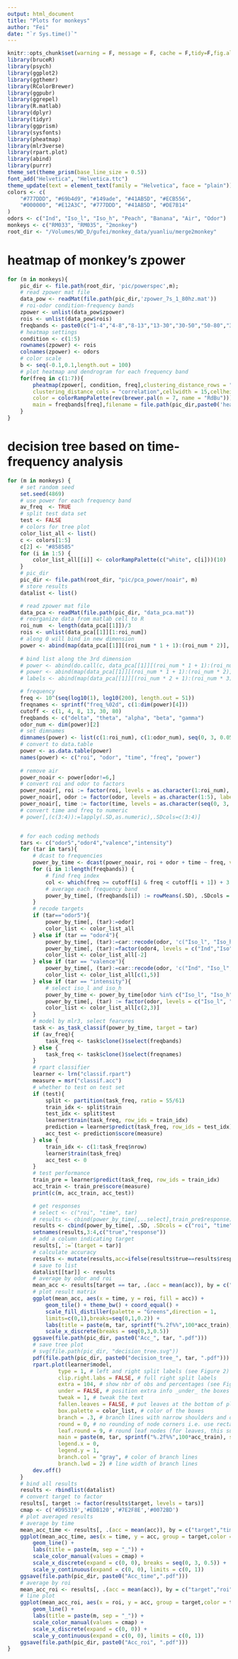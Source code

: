 ```yaml
---
output: html_document
title: "Plots for monkeys"
author: "Fei"
date: "`r Sys.time()`"
---
```


```r
knitr::opts_chunk$set(warning = F, message = F, cache = F,tidy=F,fig.align='center',fig.showtext=TRUE,results="hold",fig.show = "hold")
library(bruceR)
library(psych)
library(ggplot2)
library(ggthemr)
library(RColorBrewer)
library(ggpubr)
library(ggrepel)
library(R.matlab)
library(dplyr)
library(tidyr)
library(ggprism)
library(sysfonts)
library(pheatmap)
library(mlr3verse)
library(rpart.plot)
library(abind)
library(purrr)
theme_set(theme_prism(base_line_size = 0.5))
font_add("Helvetica", "Helvetica.ttc")
theme_update(text = element_text(family = "Helvetica", face = "plain"))
colors <- c(
    "#777DDD", "#69b4d9", "#149ade", "#41AB5D", "#ECB556",
    "#000000", "#E12A3C", "#777DDD", "#41AB5D", "#DE7B14"
)
odors <- c("Ind", "Iso_l", "Iso_h", "Peach", "Banana", "Air", "Odor")
monkeys <- c("RM033", "RM035", "2monkey")
root_dir <- "/Volumes/WD_D/gufei/monkey_data/yuanliu/merge2monkey"
```

# heatmap of monkey's zpower

```r
for (m in monkeys){    
    pic_dir <- file.path(root_dir, 'pic/powerspec',m);
    # read zpower mat file
    data_pow <- readMat(file.path(pic_dir,'zpower_7s_1_80hz.mat'))
    # roi-odor condition-frequency bands
    zpower <- unlist(data_pow$zpower)
    rois <- unlist(data_pow$rois)
    freqbands <- paste0(c("1-4","4-8","8-13","13-30","30-50","50-80","30-80"),"Hz")
    # heatmap settings
    condition <- c(1:5)
    rownames(zpower) <- rois
    colnames(zpower) <- odors
    # color scale
    b <- seq(-0.1,0.1,length.out = 100)
    # plot heatmap and dendrogram for each frequency band
    for(freq in c(1:7)){
        pheatmap(zpower[, condition, freq],clustering_distance_rows = "correlation",
        clustering_distance_cols = "correlation",cellwidth = 15,cellheight = 15,breaks = b,
        color = colorRampPalette(rev(brewer.pal(n = 7, name = "RdBu")))(100),
        main = freqbands[freq],filename = file.path(pic_dir,paste0('heatmap_',freqbands[freq],'.pdf')))
    }
}
```

# decision tree based on time-frequency analysis

```r
for (m in monkeys) {
    # set random seed
    set.seed(4869)    
    # use power for each frequency band
    av_freq  <- TRUE
    # split test data set
    test <- FALSE    
    # colors for tree plot
    color_list_all <- list()
    c <- colors[1:5]
    c[2] <- "#858585"
    for (i in 1:5) {
        color_list_all[[i]] <- colorRampPalette(c("white", c[i]))(10)
    }
    # pic_dir
    pic_dir <- file.path(root_dir, "pic/pca_power/noair", m)
    # store results
    datalist <- list()

    # read zpower mat file
    data_pca <- readMat(file.path(pic_dir, "data_pca.mat"))
    # reorganize data from matlab cell to R
    roi_num  <- length(data_pca[[1]])/3
    rois <- unlist(data_pca[[1]][1:roi_num])
    # along 0 will bind in new dimension
    power <- abind(map(data_pca[[1]][(roi_num * 1 + 1):(roi_num * 2)], 1), along = 0)
    
    # bind list along the 3rd dimension
    # power <- abind(do.call(c, data_pca[[1]][(roi_num * 1 + 1):(roi_num * 2)]), along = 1)
    # power <- abind(map(data_pca[[1]][(roi_num * 1 + 1):(roi_num * 2)],1), along = 4)
    # labels <- abind(map(data_pca[[1]][(roi_num * 2 + 1):(roi_num * 3)],1),along = 0)

    # frequency
    freq <- 10^(seq(log10(1), log10(200), length.out = 51))
    freqnames <- sprintf("freq_%02d", c(1:dim(power)[4]))
    cutoff <- c(1, 4, 8, 13, 30, 80)
    freqbands <- c("delta", "theta", "alpha", "beta", "gamma")
    odor_num <- dim(power)[2]
    # set dimnames
    dimnames(power) <- list(c(1:roi_num), c(1:odor_num), seq(0, 3, 0.05), freqnames)
    # convert to data.table
    power <- as.data.table(power)
    names(power) <- c("roi", "odor", "time", "freq", "power")
    
    # remove air
    power_noair <- power[odor!=6,]
    # convert roi and odor to factors
    power_noair[, roi := factor(roi, levels = as.character(1:roi_num), labels = rois)]
    power_noair[, odor := factor(odor, levels = as.character(1:5), labels = odors[1:5])]
    power_noair[, time := factor(time, levels = as.character(seq(0, 3, 0.05)))]
    # convert time and freq to numeric
    # power[,(c(3:4)):=lapply(.SD,as.numeric),.SDcols=c(3:4)]


    # for each coding methods
    tars <- c("odor5","odor4","valence","intensity")
    for (tar in tars){
        # dcast to frequencies
        power_by_time <- dcast(power_noair, roi + odor + time ~ freq, value.var = "power")
        for (i in 1:length(freqbands)) {
            # find freq index
            col <- which(freq >= cutoff[i] & freq < cutoff[i + 1]) + 3
            # average each frequency band
            power_by_time[, (freqbands[i]) := rowMeans(.SD), .SDcols = col]
        }
        # recode targets        
        if (tar=="odor5"){
            power_by_time[, (tar):=odor]
            color_list <- color_list_all
        } else if (tar == "odor4"){
            power_by_time[, (tar):=car::recode(odor, 'c("Iso_l", "Iso_h") = "Iso"')]
            power_by_time[, (tar):=factor(odor4, levels = c("Ind","Iso","Peach","Banana"))]
            color_list <- color_list_all[-2]
        } else if (tar == "valence"){
            power_by_time[, (tar):=car::recode(odor, 'c("Ind", "Iso_l", "Iso_h") = "Neg"; c("Peach", "Banana") = "Pos"')]
            color_list <- color_list_all[c(1,5)]
        } else if (tar == "intensity"){
            # select iso_l and iso_h
            power_by_time <- power_by_time[odor %in% c("Iso_l", "Iso_h"), ]
            power_by_time[, (tar) := factor(odor, levels = c("Iso_l", "Iso_h"), labels = c("Low", "High"))]
            color_list <- color_list_all[c(2,3)]
        }
        # model by mlr3, select fearures
        task <- as_task_classif(power_by_time, target = tar)
        if (av_freq){
            task_freq <- task$clone()$select(freqbands)    
        } else {
            task_freq <- task$clone()$select(freqnames)
        }    
        # rpart classifier
        learner <- lrn("classif.rpart")
        measure = msr("classif.acc")
        # whether to test on test set
        if (test){
            split <- partition(task_freq, ratio = 55/61)
            train_idx <- split$train
            test_idx <- split$test
            learner$train(task_freq, row_ids = train_idx)
            prediction = learner$predict(task_freq, row_ids = test_idx)
            acc_test <- prediction$score(measure)
        } else {
            train_idx <- c(1:task_freq$nrow)
            learner$train(task_freq) 
            acc_test <- 0    
        }
        # test performance
        train_pre = learner$predict(task_freq, row_ids = train_idx)
        acc_train <- train_pre$score(measure)
        print(c(m, acc_train, acc_test))

        # get responses
        # select <- c("roi", "time", tar)
        # results <- cbind(power_by_time[,..select],train_pre$response)
        results <- cbind(power_by_time[, .SD, .SDcols = c("roi", "time", tar)], train_pre$response)
        setnames(results,3:4,c("true","response"))
        # add a column indicating target
        results[,`:=`(target = tar)]
        # calculate accuracy
        results <- mutate(results,acc=ifelse(results$true==results$response,1,0))
        # save to list
        datalist[[tar]] <- results
        # average by odor and roi
        mean_acc <- results[target == tar, .(acc = mean(acc)), by = c("roi", "time")]
        # plot result matrix
        ggplot(mean_acc, aes(x = time, y = roi, fill = acc)) +
            geom_tile() + theme_bw() + coord_equal() +
            scale_fill_distiller(palette = "Greens",direction = 1,
            limits=c(0,1),breaks=seq(0,1,0.2)) +
            labs(title = paste(m, tar, sprintf("%.2f%%",100*acc_train), sep = "_")) +
            scale_x_discrete(breaks = seq(0,3,0.5))
        ggsave(file.path(pic_dir, paste0("Acc_", tar, ".pdf")))
        # save tree plot        
        # svg(file.path(pic_dir, "decision_tree.svg"))
        pdf(file.path(pic_dir, paste0("decision_tree_", tar, ".pdf")))
        rpart.plot(learner$model,
                type = 1, # left and right split labels (see Figure 2)
                clip.right.labs = FALSE, # full right split labels
                extra = 104, # show nbr of obs and percentages (see Figure 3)
                under = FALSE, # position extra info _under_ the boxes
                tweak = 1, # tweak the text
                fallen.leaves = FALSE, # put leaves at the bottom of plot
                box.palette = color_list, # color of the boxes
                branch = .3, # branch lines with narrow shoulders and down slopes
                round = 0, # no rounding of node corners i.e. use rectangles
                leaf.round = 9, # round leaf nodes (for leaves, this supersedes the round arg)
                main = paste(m, tar, sprintf("%.2f%%",100*acc_train), sep = "_"), # title
                legend.x = 0,
                legend.y = 1,
                branch.col = "gray", # color of branch lines
                branch.lwd = 2) # line width of branch lines
        dev.off()
    }
    # bind all results
    results <- rbindlist(datalist)
    # convert target to factor
    results[, target := factor(results$target, levels = tars)]
    cmap <- c('#D95319','#EDB120','#7E2F8E','#0072BD')
    # plot averaged results
    # average by time
    mean_acc_time <- results[, .(acc = mean(acc)), by = c("target","time")]
    ggplot(mean_acc_time, aes(x = time, y = acc, group = target,color = target)) +
        geom_line() +
        labs(title = paste(m, sep = "_")) +
        scale_color_manual(values = cmap) +
        scale_x_discrete(expand = c(0, 0), breaks = seq(0, 3, 0.5)) +
        scale_y_continuous(expand = c(0, 0), limits = c(0, 1))
    ggsave(file.path(pic_dir, paste0("Acc_time",".pdf")))
    # average by roi
    mean_acc_roi <- results[, .(acc = mean(acc)), by = c("target","roi")]
    # line plot
    ggplot(mean_acc_roi, aes(x = roi, y = acc, group = target,color = target)) +
        geom_line() +
        labs(title = paste(m, sep = "_")) +
        scale_color_manual(values = cmap) +
        scale_x_discrete(expand = c(0, 0)) +
        scale_y_continuous(expand = c(0, 0), limits = c(0, 1))
    ggsave(file.path(pic_dir, paste0("Acc_roi", ".pdf")))
}
```

